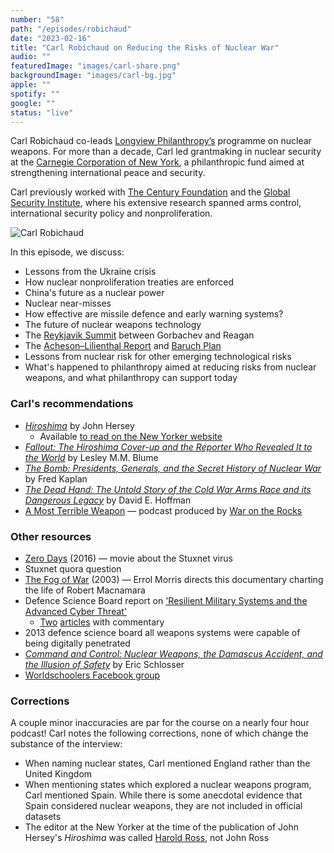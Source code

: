 ```yaml
---
number: "58"
path: "/episodes/robichaud"
date: "2023-02-16"
title: "Carl Robichaud on Reducing the Risks of Nuclear War"
audio: ""
featuredImage: "images/carl-share.png"
backgroundImage: "images/carl-bg.jpg"
apple: ""
spotify: ""
google: ""
status: "live"
---
```


Carl Robichaud co-leads [Longview Philanthropy’s](https://www.longview.org/) programme on nuclear weapons. For more than a decade, Carl led grantmaking in nuclear security at the [Carnegie Corporation of New York](https://www.carnegie.org/), a philanthropic fund aimed at strengthening international peace and security.

Carl previously worked with [The Century Foundation](https://tcf.org/) and the [Global Security Institute](https://gsinstitute.org/), where his extensive research spanned arms control, international security policy and nonproliferation.

<div class="episode-image_variable">

![Carl Robichaud](images/carl.jpg)

</div>

In this episode, we discuss:

- Lessons from the Ukraine crisis
- How nuclear nonproliferation treaties are enforced
- China's future as a nuclear power
- Nuclear near-misses
- How effective are missile defence and early warning systems?
- The future of nuclear weapons technology
- The [Reykjavik Summit](https://en.wikipedia.org/wiki/Reykjav%C3%ADk_Summit) between Gorbachev and Reagan
- The [Acheson–Lilienthal Report](https://en.wikipedia.org/wiki/Acheson%E2%80%93Lilienthal_Report) and [Baruch Plan](https://en.wikipedia.org/wiki/Baruch_Plan)
- Lessons from nuclear risk for other emerging technological risks
- What's happened to philanthropy aimed at reducing risks from nuclear weapons, and what philanthropy can support today

### Carl's recommendations

* [*Hiroshima*](https://www.goodreads.com/book/show/27323.Hiroshima) by John Hersey
  * Available [to read on the New Yorker website](https://www.newyorker.com/magazine/1946/08/31/hiroshima)
* *[Fallout: The Hiroshima Cover-up and the Reporter Who Revealed It to the World](https://www.goodreads.com/en/book/show/52764193)* by Lesley M.M. Blume
* *[The Bomb: Presidents, Generals, and the Secret History of Nuclear War](https://www.goodreads.com/en/book/show/50868575)* by Fred Kaplan
* *[The Dead Hand: The Untold Story of the Cold War Arms Race and its Dangerous Legacy](https://www.goodreads.com/book/show/6623920-the-dead-hand?from_search=true&from_srp=true&qid=0RfDpCjLy7&rank=2)* by David E. Hoffman
* [A Most Terrible Weapon](https://warontherocks.com/category/podcasts/a-most-terrible-weapon/) — podcast produced by [War on the Rocks](https://warontherocks.com/)

### Other resources

* [Zero Days](https://letterboxd.com/film/zero-days/) (2016) — movie about the Stuxnet virus
* Stuxnet quora question
* [The Fog of War](https://letterboxd.com/film/the-fog-of-war/) (2003) — Errol Morris directs this documentary charting the life of Robert Macnamara
* Defence Science Board report on ['Resilient Military Systems and the Advanced Cyber Threat'](https://nsarchive2.gwu.edu/NSAEBB/NSAEBB424/docs/Cyber-081.pdf)
  * [Two](https://www.washingtonpost.com/world/national-security/confidential-report-lists-us-weapons-system-designs-compromised-by-chinese-cyberspies/2013/05/27/a42c3e1c-c2dd-11e2-8c3b-0b5e9247e8ca_story.html) [articles](https://www.businessinsider.com/cyber-exploits-turn-weapons-on-us-2013-3) with commentary
* 2013 defence science board all weapons systems were capable of being digitally penetrated
* *[Command and Control: Nuclear Weapons, the Damascus Accident, and the Illusion of Safety](https://www.goodreads.com/en/book/show/6452798)* by Eric Schlosser
* [Worldschoolers Facebook group](https://www.facebook.com/groups/worldschoolers/)

### Corrections

A couple minor inaccuracies are par for the course on a nearly four hour podcast! Carl notes the following corrections, none of which change the substance of the interview:

- When naming nuclear states, Carl mentioned England rather than the United Kingdom
- When mentioning states which explored a nuclear weapons program, Carl mentioned Spain. While there is some anecdotal evidence that Spain considered nuclear weapons, they are not included in official datasets
- The editor at the New Yorker at the time of the publication of John Hersey's *Hiroshima* was called [Harold Ross](https://en.wikipedia.org/wiki/Harold_Ross), not John Ross